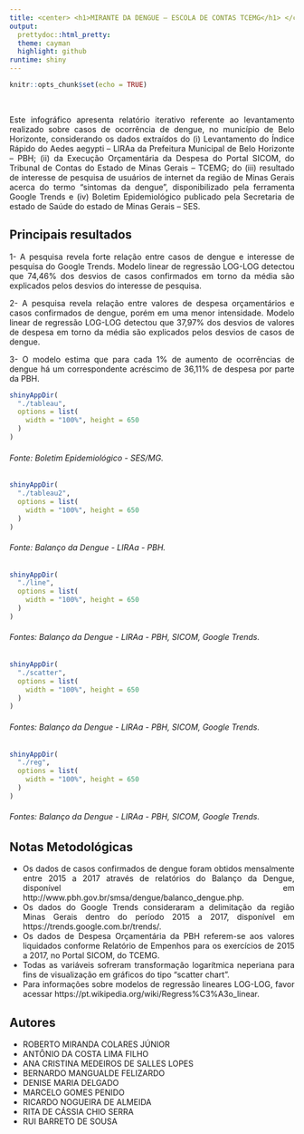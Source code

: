 ```yaml
---
title: <center> <h1>MIRANTE DA DENGUE – ESCOLA DE CONTAS TCEMG</h1> </center>
output: 
  prettydoc::html_pretty:
  theme: cayman
  highlight: github
runtime: shiny
---
```


<style>
body {
text-align: justify}
</style>

```r
knitr::opts_chunk$set(echo = TRUE)
```

&nbsp;
&nbsp;
&nbsp;

Este infográfico apresenta relatório iterativo referente ao levantamento realizado sobre casos de ocorrência de dengue, no município de Belo Horizonte, considerando os dados extraídos do (i) Levantamento do Índice Rápido do Aedes aegypti – LIRAa da Prefeitura Municipal de Belo Horizonte – PBH; (ii) da Execução Orçamentária da Despesa do Portal SICOM, do Tribunal de Contas do Estado de Minas Gerais – TCEMG; do (iii) resultado de interesse de pesquisa de usuários de internet da região de Minas Gerais acerca do termo “sintomas da dengue”, disponibilizado pela ferramenta Google Trends e (iv) Boletim Epidemiológico publicado pela Secretaria de estado de Saúde do estado de Minas Gerais – SES.


## Principais resultados

1-	A pesquisa revela forte relação entre casos de dengue e interesse de pesquisa do Google Trends. Modelo linear de regressão LOG-LOG detectou que 74,46% dos desvios de casos confirmados em torno da média são explicados pelos desvios do interesse de pesquisa.

2-	A pesquisa revela relação entre valores de despesa orçamentários e casos confirmados de dengue, porém em uma menor intensidade. Modelo linear de regressão LOG-LOG detectou que 37,97% dos desvios de valores de despesa em torno da média são explicados pelos desvios de casos de dengue.

3-	O modelo estima que para cada 1% de aumento de ocorrências de dengue há um correspondente acréscimo de 36,11% de despesa por parte da PBH.



```r

shinyAppDir(
  "./tableau",
  options = list(
    width = "100%", height = 650
  )
)
```
<h6>Fonte: Boletim Epidemiológico - SES/MG.</h6>

```r

shinyAppDir(
  "./tableau2",
  options = list(
    width = "100%", height = 650
  )
)
```
<h6>Fonte: Balanço da Dengue - LIRAa - PBH.</h6>


```r

shinyAppDir(
  "./line",
  options = list(
    width = "100%", height = 650
  )
)
```
<h6>Fontes: Balanço da Dengue - LIRAa - PBH, SICOM, Google Trends.</h6>


```r

shinyAppDir(
  "./scatter",
  options = list(
    width = "100%", height = 650
  )
)
```
<h6>Fontes: Balanço da Dengue - LIRAa - PBH, SICOM, Google Trends.</h6>


```r

shinyAppDir(
  "./reg",
  options = list(
    width = "100%", height = 650
  )
)
```
<h6>Fontes: Balanço da Dengue - LIRAa - PBH, SICOM, Google Trends.</h6>


## Notas Metodológicas 

- Os dados de casos confirmados de dengue foram obtidos mensalmente entre 2015 a 2017 através de relatórios do Balanço da Dengue, disponível em http://www.pbh.gov.br/smsa/dengue/balanco_dengue.php.
- Os dados do Google Trends consideraram a delimitação da região Minas Gerais dentro do período 2015 a 2017, disponível em https://trends.google.com.br/trends/.
- Os dados de Despesa Orçamentária da PBH referem-se aos valores liquidados conforme Relatório de Empenhos para os exercícios de 2015 a 2017, no Portal SICOM, do TCEMG.
- Todas as variáveis sofreram transformação logarítmica neperiana para fins de visualização em gráficos do tipo “scatter chart”. 
- Para informações sobre modelos de regressão lineares LOG-LOG, favor acessar https://pt.wikipedia.org/wiki/Regress%C3%A3o_linear.



## Autores
- ROBERTO MIRANDA COLARES JÚNIOR
- ANTÔNIO DA COSTA LIMA FILHO
- ANA CRISTINA MEDEIROS DE SALLES LOPES
- BERNARDO MANGUALDE FELIZARDO
- DENISE MARIA DELGADO
- MARCELO GOMES PENIDO
- RICARDO NOGUEIRA DE ALMEIDA
- RITA DE CÁSSIA CHIO SERRA
- RUI BARRETO DE SOUSA 

